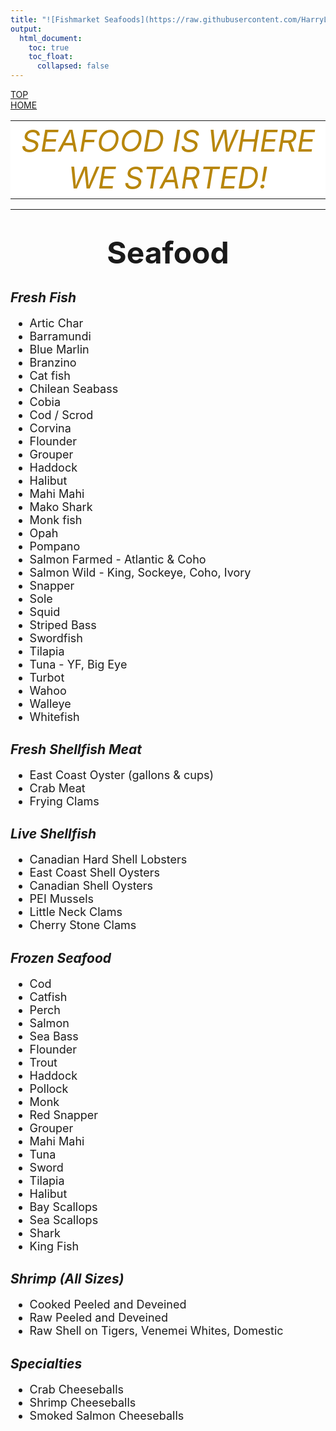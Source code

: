 ```yaml
---
title: "![Fishmarket Seafoods](https://raw.githubusercontent.com/HarryLu95/Fish-Market-Website/master/Logo_Fishmarket_Seafoods.jpg)"
output: 
  html_document:
    toc: true
    toc_float: 
      collapsed: false
---
```

<div id="backtop"><a href="#">TOP</a></div>
<div id="backhome"><a href="index.html">HOME</a></div>

<table style="margin-left:auto; margin-right:auto; width:100%">
<tr style="text-align:center; vertical-align:bottom">
<td bgcolor=white>
<font color=DarkGoldenrod size=7>*SEAFOOD IS WHERE WE STARTED!*</font>
</td>
</tr>
</table>

---

<!--Seafood--------------------------------------------------------------->
<h1 style="text-align:center"><font size=7>**Seafood**</font></h1>

<!--Seafood - Fresh Fish-------------------------------------------------->
<h2>*Fresh Fish*</h2>
<font size=4><div class="three-column">

- Artic Char
- Barramundi
- Blue Marlin
- Branzino
- Cat fish
- Chilean Seabass
- Cobia
- Cod / Scrod
- Corvina
- Flounder
- Grouper
- Haddock
- Halibut
- Mahi Mahi
- Mako Shark
- Monk fish
- Opah
- Pompano
- Salmon Farmed - Atlantic & Coho
- Salmon Wild - King, Sockeye, Coho, Ivory
- Snapper
- Sole
- Squid
- Striped Bass
- Swordfish
- Tilapia
- Tuna - YF, Big Eye
- Turbot
- Wahoo
- Walleye
- Whitefish

</div></font>

<!--Seafood - Fresh Shellfish Meat---------------------------------------->
<h2>*Fresh Shellfish Meat*</h2>
<font size=4><div class="two-column">

- East Coast Oyster (gallons & cups)
- Crab Meat
- Frying Clams

</div></font>

<!--Seafood - Live Shellfish---------------------------------------------->
<h2>*Live Shellfish*</h2>
<font size=4><div class="two-column">

- Canadian Hard Shell Lobsters
- East Coast Shell Oysters
- Canadian Shell Oysters
- PEI Mussels
- Little Neck Clams
- Cherry Stone Clams

</div></font>

<!--Seafood - Frozen Seafood---------------------------------------------->
<h2>*Frozen Seafood*</h2>
<font size=4><div class="three-column">

- Cod
- Catfish
- Perch
- Salmon
- Sea Bass
- Flounder
- Trout
- Haddock
- Pollock
- Monk
- Red Snapper
- Grouper
- Mahi Mahi
- Tuna
- Sword
- Tilapia
- Halibut
- Bay Scallops
- Sea Scallops
- Shark
- King Fish

</div></font>

<!--Seafood - Shrimp (All Sizes)------------------------------------------>
<h2>*Shrimp (All Sizes)*</h2>
<font size=4><div class="two-column">

- Cooked Peeled and Deveined
- Raw Peeled and Deveined
- Raw Shell on Tigers, Venemei Whites, Domestic

</div></font>

<!--Seafood - Specialties------------------------------------------------->
<h2>*Specialties*</h2>
<font size=4><div class="two-column">

- Crab Cheeseballs
- Shrimp Cheeseballs
- Smoked Salmon Cheeseballs

</div></font>